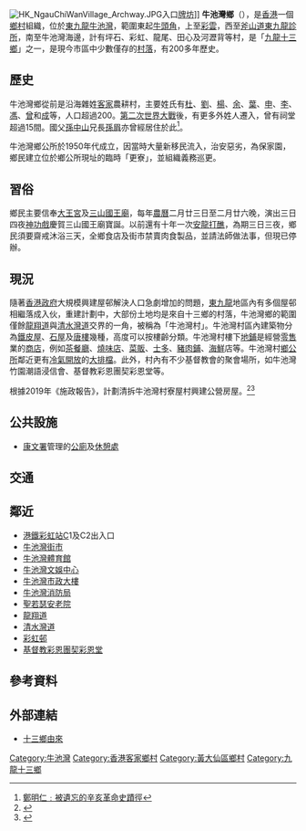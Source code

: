 [[File:HK_NgauChiWanVillage_Archway.JPG|thumb]]入口[[牌坊|牌坊]]]]
'''牛池灣鄉'''（{{lang-en|'''Ngau Chi Wan Village'''}}），是[[香港|香港]]一個[[香港鄉村列表|鄉村]]組織，位於[[東九龍|東九龍]][[牛池灣|牛池灣]]，範圍東起[[牛頭角|牛頭角]]，上至[[彩雲邨|彩雲]]，西至[[斧山道|斧山道]][[東九龍診所|東九龍診所]]，南至牛池灣海邊，計有坪石、彩虹、龍尾、田心及河瀝背等村，是「[[九龍十三鄉|九龍十三鄉]]」之一，是現今市區中少數僅存的[[村落|村落]]，有200多年歷史。

==歷史==
牛池灣鄉從前是沿海雜姓[[客家|客家]]農耕村，主要姓氏有[[杜姓|杜]]、[[劉姓|劉]]、[[楊姓|楊]]、[[余姓|余]]、[[葉姓|葉]]、[[申姓|申]]、[[李姓|李]]、[[馮姓|馮]]、[[曾姓|曾]]和[[成姓|成]]等，人口超過200。[[第二次世界大戰|第二次世界大戰]]後，有更多外姓人遷入，曾有祠堂超過15間。國父[[孫中山|孫中山]]兄長[[孫眉|孫眉]]亦曾經居住於此<ref>[http://news.sina.com.hk/news/20131015/-9-3090485/1.html 鄭明仁﹕被遺忘的辛亥革命史蹟徑]{{dead link|date=2018年1月 |bot=InternetArchiveBot |fix-attempted=yes }}</ref>。

牛池灣鄉公所於1950年代成立，因當時大量新移民流入，治安惡劣，為保家園，鄉民建立位於鄉公所現址的臨時「更寮」，並組織義務巡更。

==習俗==
鄉民主要信奉[[牛池灣鄉大王宮|大王宮]]及[[三山國王廟_(坪石邨)|三山國王廟]]，每年[[農曆|農曆]]二月廿三日至二月廿六晚，演出三日四夜[[神功戲|神功戲]]慶賀三山國王廟寶誕。以前還有十年一次[[太平清醮|安龍打醮]]，為期三日三夜，鄉民須要齋戒沐浴三天，全鄉食店及街市禁賣肉食製品，並請法師做法事，但現已停辦。

==現況==
隨著[[香港殖民地時期#香港政府|香港政府]]大規模興建屋邨解決人口急劇增加的問題，[[東九龍|東九龍]]地區內有多個屋邨相繼落成入伙，重建計劃中，大部份土地均是來自十三鄉的村落，牛池灣鄉的範圍僅餘[[龍翔道|龍翔道]]與[[清水灣道|清水灣道]]交界的一角，被稱為「牛池灣村」。牛池灣村區內建築物分為[[鐵皮屋|鐵皮屋]]、[[石屋|石屋]]及[[唐樓|唐樓]]幾種，高度可以按樓齡分類。牛池灣村樓下[[地鋪|地鋪]]是經營[[零售|零售]]業的[[商店|商店]]，例如[[茶餐廳|茶餐廳]]、[[燒味店|燒味店]]、[[菜販|菜販]]、[[士多|士多]]、[[鮮肉店|豬肉鋪]]、[[海鮮|海鮮]]店等。牛池灣村[[鄉公所|鄉公所]]鄰近更有[[冷氣開放|冷氣開放]]的[[大排檔|大排檔]]。此外，村內有不少基督教會的聚會場所，如牛池灣竹園潮語浸信會、基督教彩恩團契彩恩堂等。

根據2019年《施政報告》，計劃清拆牛池灣村寮屋村興建公營房屋。<ref>{{cite web |url=https://www.hk01.com/%E7%A4%BE%E6%9C%83%E6%96%B0%E8%81%9E/386497/%E6%96%BD%E6%94%BF%E5%A0%B1%E5%91%8A2019-%E6%9E%97%E9%84%AD%E6%93%AC%E6%94%B6%E4%B8%89%E5%AF%AE%E5%B1%8B%E5%8D%80%E5%BB%BA%E5%85%AC%E5%B1%8B-%E7%89%9B%E6%B1%A0%E7%81%A3%E6%9D%91%E5%B1%85%E6%B0%91%E6%9C%89%E5%96%9C%E6%9C%89%E6%86%82 |title=【施政報告2019】林鄭擬收三寮屋區建公屋 牛池灣村居民有喜有憂 |publisher=[[香港01|香港01]] |date=2019年10月16日 |accessdate=2020年5月25日 |archive-date=2020年5月27日 |archive-url=https://web.archive.org/web/20200527070927/https://www.hk01.com/%E7%A4%BE%E6%9C%83%E6%96%B0%E8%81%9E/386497/%E6%96%BD%E6%94%BF%E5%A0%B1%E5%91%8A2019-%E6%9E%97%E9%84%AD%E6%93%AC%E6%94%B6%E4%B8%89%E5%AF%AE%E5%B1%8B%E5%8D%80%E5%BB%BA%E5%85%AC%E5%B1%8B-%E7%89%9B%E6%B1%A0%E7%81%A3%E6%9D%91%E5%B1%85%E6%B0%91%E6%9C%89%E5%96%9C%E6%9C%89%E6%86%82 |dead-url=no }}{{zh-hant}}</ref><ref>{{cite news |title=2019施政報告 |ref=https://www.policyaddress.gov.hk/2019/chi/policy.html}}</ref>

==公共設施==
* [[康文署|康文署]]管理的[[公廁|公廁]]及[[公園|休憩處]]

==交通==
{{參見|牛池灣#彩虹邨交通}}

==鄰近==
*[[港鐵|港鐵]][[彩虹站|彩虹站]]C1及C2出入口
*[[牛池灣街市|牛池灣街市]]
*[[牛池灣體育館|牛池灣體育館]]
*[[牛池灣文娛中心|牛池灣文娛中心]]
*[[牛池灣市政大樓|牛池灣市政大樓]]
*[[牛池灣消防局|牛池灣消防局]]
*[[聖若瑟安老院|聖若瑟安老院]]
*[[龍翔道|龍翔道]]
*[[清水灣道|清水灣道]]
*[[彩虹邨|彩虹邨]]
*[[基督教彩恩團契彩恩堂|基督教彩恩團契彩恩堂]]

==參考資料==
<div class="references-small">
<references/>
</div>

==外部連結==
{{commonscat|Ngau Chi Wan Village}}
* [http://www.eastkowloon.org.hk/?action-viewnews-itemid-62 十三鄉由來] {{Wayback|url=http://www.eastkowloon.org.hk/?action-viewnews-itemid-62 |date=20170729145209 }}

[[Category:牛池灣|Category:牛池灣]]
[[Category:香港客家鄉村|Category:香港客家鄉村]]
[[Category:黃大仙區鄉村|Category:黃大仙區鄉村]]
[[Category:九龍十三鄉|Category:九龍十三鄉]]